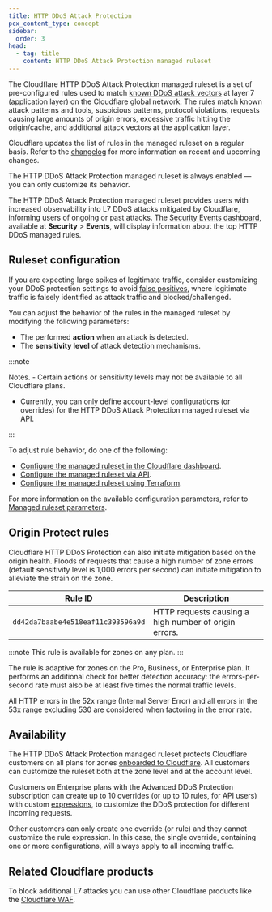 ```yaml
---
title: HTTP DDoS Attack Protection
pcx_content_type: concept
sidebar:
  order: 3
head:
  - tag: title
    content: HTTP DDoS Attack Protection managed ruleset
---
```


The Cloudflare HTTP DDoS Attack Protection managed ruleset is a set of pre-configured rules used to match [known DDoS attack vectors](/ddos-protection/about/attack-coverage/) at layer 7 (application layer) on the Cloudflare global network. The rules match known attack patterns and tools, suspicious patterns, protocol violations, requests causing large amounts of origin errors, excessive traffic hitting the origin/cache, and additional attack vectors at the application layer.

Cloudflare updates the list of rules in the managed ruleset on a regular basis. Refer to the [changelog](/ddos-protection/change-log/http/) for more information on recent and upcoming changes.

The HTTP DDoS Attack Protection managed ruleset is always enabled — you can only customize its behavior.

The HTTP DDoS Attack Protection managed ruleset provides users with increased observability into L7 DDoS attacks mitigated by Cloudflare, informing users of ongoing or past attacks. The [Security Events dashboard](/waf/analytics/security-events/), available at **Security** > **Events**, will display information about the top HTTP DDoS managed rules.

## Ruleset configuration

If you are expecting large spikes of legitimate traffic, consider customizing your DDoS protection settings to avoid [false positives](/ddos-protection/managed-rulesets/adjust-rules/false-positive/), where legitimate traffic is falsely identified as attack traffic and blocked/challenged.

You can adjust the behavior of the rules in the managed ruleset by modifying the following parameters:

- The performed **action** when an attack is detected.
- The **sensitivity level** of attack detection mechanisms.

:::note

Notes. - Certain actions or sensitivity levels may not be available to all Cloudflare plans.
- Currently, you can only define account-level configurations (or overrides) for the HTTP DDoS Attack Protection managed ruleset via API.

:::

To adjust rule behavior, do one of the following:

- [Configure the managed ruleset in the Cloudflare dashboard](/ddos-protection/managed-rulesets/http/configure-dashboard/).
- [Configure the managed ruleset via API](/ddos-protection/managed-rulesets/http/configure-api/).
- [Configure the managed ruleset using Terraform](/terraform/additional-configurations/ddos-managed-rulesets/#example-configure-http-ddos-attack-protection).

For more information on the available configuration parameters, refer to [Managed ruleset parameters](/ddos-protection/managed-rulesets/http/override-parameters/).

## Origin Protect rules

Cloudflare HTTP DDoS Protection can also initiate mitigation based on the origin health. Floods of requests that cause a high number of zone errors (default sensitivity level is 1,000 errors per second) can initiate mitigation to alleviate the strain on the zone.

| Rule ID                            | Description                                           |
| ---------------------------------- | ----------------------------------------------------- |
| `dd42da7baabe4e518eaf11c393596a9d` | HTTP requests causing a high number of origin errors. |

:::note
This rule is available for zones on any plan.
:::

The rule is adaptive for zones on the Pro, Business, or Enterprise plan. It performs an additional check for better detection accuracy: the errors-per-second rate must also be at least five times the normal traffic levels.

All HTTP errors in the 52x range (Internal Server Error) and all errors in the 53x range excluding [530](/support/troubleshooting/cloudflare-errors/troubleshooting-cloudflare-5xx-errors/#error-530) are considered when factoring in the error rate.

## Availability

The HTTP DDoS Attack Protection managed ruleset protects Cloudflare customers on all plans for zones [onboarded to Cloudflare](/dns/zone-setups/full-setup/). All customers can customize the ruleset both at the zone level and at the account level.

Customers on Enterprise plans with the Advanced DDoS Protection subscription can create up to 10 overrides (or up to 10 rules, for API users) with custom [expressions](/ddos-protection/managed-rulesets/http/override-expressions/), to customize the DDoS protection for different incoming requests.

Other customers can only create one override (or rule) and they cannot customize the rule expression. In this case, the single override, containing one or more configurations, will always apply to all incoming traffic.

## Related Cloudflare products

To block additional L7 attacks you can use other Cloudflare products like the [Cloudflare WAF](/waf/).
